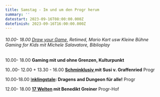 ```yaml
---
title: Samstag - Im und um den Progr herum
summary: ''
datestart: 2023-09-16T08:00:00.000Z
datefinish: 2023-09-16T16:00:00.000Z
---
```


###### 10.00- 18.00 [Draw your Game,](https://playbern.ch/posts/OSMO-und-Draw-your-Game) Retimed, Mario Kart usw Kleine Bühne Gaming for Kids mit Michele Salavatore, Biblioplay		&#x9;

10.00- 18.00	**Gaming mit und ohne Grenzen, Kulturpunkt**&#x9;

10..00- 12.00   +   13.30 - 16.00  **[Schminklusiv ](https://playbern.ch/admin/index.html#/~/posts/Schminklusiv--schminken-fr-alle "Schminklusiv")mit Susi v. Graffenried**			Progr

10.00-18.00	[I**nklingstale**](https://playbern.ch/posts/InklingsTale)**: Dragens and Dungeon für alle!** 	Progr	&#x9;

12.00- 18.00	**[17 Welten](https://playbern.ch/posts/17-Welten---Agentur-fr-Universalreisen-und-andere-Spaziergnge) mit Benedikt Greiner** 			Progr-Hof
